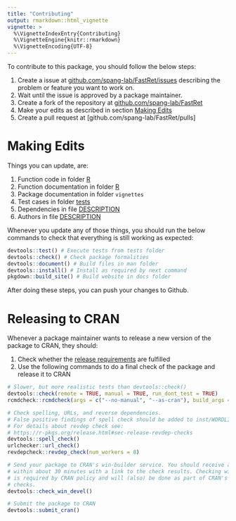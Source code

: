 ```yaml
---
title: "Contributing"
output: rmarkdown::html_vignette
vignette: >
  %\VignetteIndexEntry{Contributing}
  %\VignetteEngine{knitr::rmarkdown}
  %\VignetteEncoding{UTF-8}
---
```


To contribute to this package, you should follow the below steps:

1. Create a issue at [github.com/spang-lab/FastRet/issues](https://github.com/spang-lab/FastRet/issues) describing the problem or feature you want to work on.
2. Wait until the issue is approved by a package maintainer.
3. Create a fork of the repository at [github.com/spang-lab/FastRet](https://github.com/spang-lab/FastRet)
4. Make your edits as described in section [Making Edits](#making-edits)
5. Create a pull request at [github.com/spang-lab/FastRet/pulls]

# Making Edits

Things you can update, are:

1. Function code in folder [R](R)
2. Function documentation in folder [R](R)
3. Package documentation in folder `vignettes`
4. Test cases in folder [tests](tests)
5. Dependencies in file [DESCRIPTION](DESCRIPTION)
6. Authors in file [DESCRIPTION](DESCRIPTION)

Whenever you update any of those things, you should run the below commands to check that everything is still working as expected:

```R
devtools::test() # Execute tests from tests folder
devtools::check() # Check package formalities
devtools::document() # Build files in man folder
devtools::install() # Install as required by next command
pkgdown::build_site() # Build website in docs folder
```

After doing these steps, you can push your changes to Github.

# Releasing to CRAN

Whenever a package maintainer wants to release a new version of the package to CRAN, they should:

1. Check whether the [release requirements](https://r-pkgs.org/release.html#sec-release-initial) are fulfilled
2. Use the following commands to do a final check of the package and release it to CRAN

```R
# Slower, but more realistic tests than devtools::check()
devtools::check(remote = TRUE, manual = TRUE, run_dont_test = TRUE)
rcmdcheck::rcmdcheck(args = c("--no-manual", "--as-cran"), build_args = ("--no-manual"), error_on = ("warning"))

# Check spelling, URLs, and reverse dependencies.
# False positive findings of spell check should be added to inst/WORDLIST.
# For details about revdep check see:
# https://r-pkgs.org/release.html#sec-release-revdep-checks
devtools::spell_check()
urlchecker::url_check()
revdepcheck::revdep_check(num_workers = 8)

# Send your package to CRAN's win-builder service. You should receive an e-mail
# within about 30 minutes with a link to the check results. Checking with r-devel
# is required by CRAN policy and will (also) be done as part of CRAN's incoming
# checks.
devtools::check_win_devel()

# Submit the package to CRAN
devtools::submit_cran()
```
